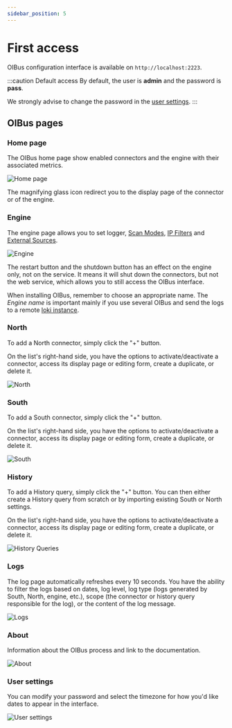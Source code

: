 ```yaml
---
sidebar_position: 5
---
```


# First access
OIBus configuration interface is available on `http://localhost:2223`.

:::caution Default access
By default, the user is **admin** and the password is **pass**.

We strongly advise to change the password in the [user settings](#user-settings).
:::

## OIBus pages
### Home page
The OIBus home page show enabled connectors and the engine with their associated metrics.

<div style={{textAlign: 'center'}}>

  ![Home page](../../../static/img/guide/installation/first_access/home-page.png)

</div>

The magnifying glass icon redirect you to the display page of the connector or of the engine.

### Engine
The engine page allows you to set logger, [Scan Modes](../engine/scan-modes.md), [IP Filters](../engine/ip-filters.md)
and [External Sources](../engine/external-sources.md).

<div style={{textAlign: 'center'}}>

  ![Engine](../../../static/img/guide/installation/first_access/engine.png)

</div>

The restart button and the shutdown button has an effect on the engine only, not on the service. It means it will shut down
the connectors, but not the web service, which allows you to still access the OIBus interface.

When installing OIBus, remember to choose an appropriate name. The _Engine name_ is important mainly if you use several
OIBus and send the logs to a remote [loki instance](../engine/engine-settings.md#loki).


### North
To add a North connector, simply click the "+" button.

On the list's right-hand side, you have the options to activate/deactivate a connector, access its display page or
editing form, create a duplicate, or delete it.

<div style={{textAlign: 'center'}}>

  ![North](../../../static/img/guide/installation/first_access/north.png)

</div>


### South
To add a South connector, simply click the "+" button.

On the list's right-hand side, you have the options to activate/deactivate a connector, access its display page or
editing form, create a duplicate, or delete it.

<div style={{textAlign: 'center'}}>

  ![South](../../../static/img/guide/installation/first_access/south.png)

</div>

### History
To add a History query, simply click the "+" button. You can then either create a History query from scratch or
by importing existing South or North settings.

On the list's right-hand side, you have the options to activate/deactivate a connector, access its display page or
editing form, create a duplicate, or delete it.

<div style={{textAlign: 'center'}}>

  ![History Queries](../../../static/img/guide/installation/first_access/history-query.png)

</div>

### Logs
The log page automatically refreshes every 10 seconds. You have the ability to filter the logs based on dates, log level,
log type (logs generated by South, North, engine, etc.), scope (the connector or history query responsible for the log),
or the content of the log message.

<div style={{textAlign: 'center'}}>

  ![Logs](../../../static/img/guide/installation/first_access/logs.png)

</div>

### About
Information about the OIBus process and link to the documentation.

<div style={{textAlign: 'center'}}>

  ![About](../../../static/img/guide/installation/first_access/about.png)

</div>

### User settings
You can modify your password and select the timezone for how you'd like dates to appear in the interface.

<div style={{textAlign: 'center'}}>

  ![User settings](../../../static/img/guide/installation/first_access/user-settings.png)

</div>

